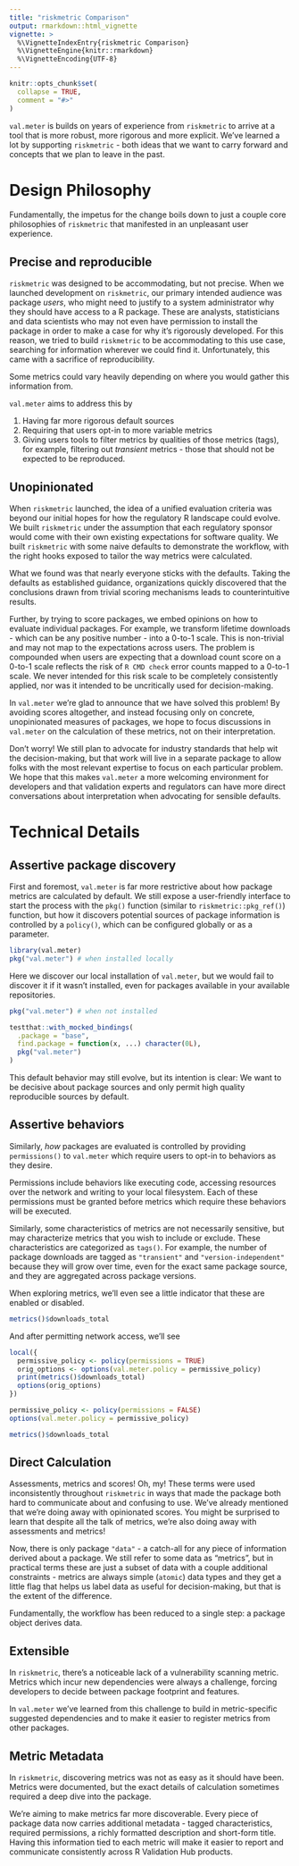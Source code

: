 ```yaml
---
title: "riskmetric Comparison"
output: rmarkdown::html_vignette
vignette: >
  %\VignetteIndexEntry{riskmetric Comparison}
  %\VignetteEngine{knitr::rmarkdown}
  %\VignetteEncoding{UTF-8}
---
```


```r
knitr::opts_chunk$set(
  collapse = TRUE,
  comment = "#>"
)
```

`val.meter` is builds on years of experience from `riskmetric` to arrive at a
tool that is more robust, more rigorous and more explicit. We've learned a lot
by supporting `riskmetric` - both ideas that we want to carry forward and
concepts that we plan to leave in the past.

# Design Philosophy

Fundamentally, the impetus for the change boils down to just a couple core
philosophies of `riskmetric` that manifested in an unpleasant user experience.

## Precise and reproducible

`riskmetric` was designed to be accommodating, but not precise. When we launched
development on `riskmetric`, our primary intended audience was package _users_,
who might need to justify to a system administrator why they should have access
to a R package. These are analysts, statisticians and data scientists who may
not even have permission to install the package in order to make a case for why
it's rigorously developed. For this reason, we tried to build `riskmetric` to be
accommodating to this use case, searching for information wherever we could find
it. Unfortunately, this came with a sacrifice of reproducibility.

Some metrics could vary heavily depending on where you would gather this
information from.

`val.meter` aims to address this by

1. Having far more rigorous default sources
2. Requiring that users opt-in to more variable metrics
3. Giving users tools to filter metrics by qualities of those metrics (tags), 
   for example, filtering out _transient_ metrics - those that should not be
   expected to be reproduced.
   
## Unopinionated

When `riskmetric` launched, the idea of a unified evaluation criteria was beyond
our initial hopes for how the regulatory R landscape could evolve. We built
`riskmetric` under the assumption that each regulatory sponsor would come with
their own existing expectations for software quality. We built `riskmetric`
with some naive defaults to demonstrate the workflow, with the right hooks
exposed to tailor the way metrics were calculated.

What we found was that nearly everyone sticks with the defaults. Taking the
defaults as established guidance, organizations quickly discovered that the
conclusions drawn from trivial scoring mechanisms leads to counterintuitive
results.

Further, by trying to score packages, we embed opinions on how to evaluate
individual packages. For example, we transform lifetime downloads - which can 
be any positive number - into a 0-to-1 scale. This is non-trivial and may not
map to the expectations across users. The problem is compounded when users are
expecting that a download count score on a 0-to-1 scale reflects the risk of
`R CMD check` error counts mapped to a 0-to-1 scale. We never intended for
this risk scale to be completely consistently applied, nor was it intended to be
uncritically used for decision-making. 

In `val.meter` we're glad to announce that we have solved this problem! By
avoiding scores altogether, and instead focusing only on concrete, unopinionated
measures of packages, we hope to focus discussions in `val.meter` on the
calculation of these metrics, not on their interpretation. 

Don't worry! We still plan to advocate for industry standards that help wit the
decision-making, but that work will live in a separate package to allow folks
with the most relevant expertise to focus on each particular problem. We hope
that this makes `val.meter` a more welcoming environment for developers and that
validation experts and regulators can have more direct conversations about
interpretation when advocating for sensible defaults.

# Technical Details

## Assertive package discovery

First and foremost, `val.meter` is far more restrictive about how package
metrics are calculated by default. We still expose a user-friendly interface to
start the process with the `pkg()` function (similar to `riskmetric::pkg_ref()`)
function, but how it discovers potential sources of package information is
controlled by a `policy()`, which can be configured globally or as a parameter.

```r
library(val.meter)
pkg("val.meter") # when installed locally
```

Here we discover our local installation of `val.meter`, but we would fail to
discover it if it wasn't installed, even for packages available in your
available repositories.

```r
pkg("val.meter") # when not installed
```

```r
testthat::with_mocked_bindings(
  .package = "base",
  find.package = function(x, ...) character(0L),
  pkg("val.meter")
)
```

This default behavior may still evolve, but its intention is clear: We want to
be decisive about package sources and only permit high quality reproducible
sources by default.

## Assertive behaviors

Similarly, _how_ packages are evaluated is controlled by providing
`permissions()` to `val.meter` which require users to opt-in to behaviors as
they desire.

Permissions include behaviors like executing code, accessing resources over the
network and writing to your local filesystem. Each of these permissions must
be granted before metrics which require these behaviors will be executed.

Similarly, some characteristics of metrics are not necessarily sensitive, but
may characterize metrics that you wish to include or exclude. These
characteristics are categorized as `tags()`. For example, the number of package
downloads are tagged as `"transient"` and `"version-independent"` because they
will grow over time, even for the exact same package source, and they are
aggregated across package versions.

When exploring metrics, we'll even see a little indicator that these are enabled
or disabled.

```r
metrics()$downloads_total
```

And after permitting network access, we'll see

```r
local({
  permissive_policy <- policy(permissions = TRUE)
  orig_options <- options(val.meter.policy = permissive_policy)
  print(metrics()$downloads_total)
  options(orig_options)
})
```

```r
permissive_policy <- policy(permissions = FALSE)
options(val.meter.policy = permissive_policy)

metrics()$downloads_total
```

## Direct Calculation

Assessments, metrics and scores! Oh, my! These terms were used inconsistently
throughout `riskmetric` in ways that made the package both hard to communicate
about and confusing to use. We've already mentioned that we're doing away with
opinionated scores. You might be surprised to learn that despite all the talk
of metrics, we're also doing away with assessments and metrics!

Now, there is only package `"data"` - a catch-all for any piece of information
derived about a package. We still refer to some data as "metrics", but in
practical terms these are just a subset of data with a couple additional 
constraints - metrics are always simple (`atomic`) data types and they get a
little flag that helps us label data as useful for decision-making, but that
is the extent of the difference.

Fundamentally, the workflow has been reduced to a single step: a package object
derives data.

## Extensible

In `riskmetric`, there's a noticeable lack of a vulnerability scanning metric.
Metrics which incur new dependencies were always a challenge, forcing developers
to decide between package footprint and features.

In `val.meter` we've learned from this challenge to build in metric-specific
suggested dependencies and to make it easier to register metrics from other
packages.

## Metric Metadata

In `riskmetric`, discovering metrics was not as easy as it should have been.
Metrics were documented, but the exact details of calculation sometimes required
a deep dive into the package.

We're aiming to make metrics far more discoverable. Every piece of package data
now carries additional metadata - tagged characteristics, required permissions, 
a richly formatted description and short-form title. Having this information
tied to each metric will make it easier to report and communicate consistently
across R Validation Hub products.